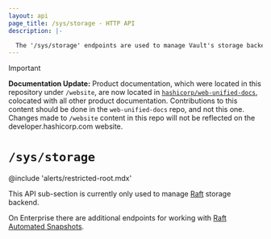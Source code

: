 ```yaml
---
layout: api
page_title: /sys/storage - HTTP API
description: |-

  The '/sys/storage' endpoints are used to manage Vault's storage backends.
---
```


> [!IMPORTANT]  
> **Documentation Update:** Product documentation, which were located in this repository under `/website`, are now located in [`hashicorp/web-unified-docs`](https://github.com/hashicorp/web-unified-docs), colocated with all other product documentation. Contributions to this content should be done in the `web-unified-docs` repo, and not this one. Changes made to `/website` content in this repo will not be reflected on the developer.hashicorp.com website.

# `/sys/storage`

@include 'alerts/restricted-root.mdx'

This API sub-section is currently only used to manage [Raft](/vault/api-docs/system/storage/raft) storage backend.

On Enterprise there are additional endpoints for working with [Raft Automated Snapshots](/vault/api-docs/system/storage/raftautosnapshots).
